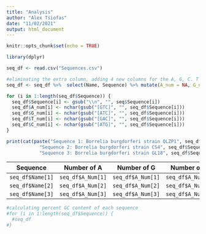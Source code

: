 ```yaml
---
title: "Analysis"
author: "Alex Tsiofas"
date: "11/02/2021"
output: html_document
---
```


```r
knitr::opts_chunk$set(echo = TRUE)

library(dplyr)
```

```r
seq_df <- read.csv("Sequences.csv")

#eliminating the extra column, adding 4 new columns for the A, G, C. T counts
seq_df <- seq_df %>%  select(Name, Sequence) %>% mutate(A_num = NA, G_num = NA, T_num = NA, C_num = NA, GC_content = NA)

for (i in 1:length(seq_df$Sequence)) {
  seq_df$Sequence[i] <- gsub("\\n", "", seq$Sequence[i])
  seq_df$A_num[i] <- nchar(gsub("[GTC]", "", seq_df$Sequence[i]))
  seq_df$G_num[i] <- nchar(gsub("[ATC]", "", seq_df$Sequence[i]))
  seq_df$T_num[i] <- nchar(gsub("[GAC]", "", seq_df$Sequence[i]))
  seq_df$C_num[i] <- nchar(gsub("[ATG]", "", seq_df$Sequence[i]))
}

print(cat(paste("Sequence 1: Borrelia burgdorferi strain QLZP1", seq_df$Sequence[1], 
            "Sequence 2: Borrelia burgdorferi strain CS4", seq_df$Sequence[2], 
            "Sequence 3: Borrelia burgdorferi strain GL18", seq_df$Sequence[3], sep = '\n')))
```
Sequence         | Number of A      | Number of G      | Number of T      | Number of C
-----------------|------------------|------------------|------------------|------------------
`seq_df$Name[1]` | `seq_df$A_Num[1]`| `seq_df$A_Num[1]`| `seq_df$A_Num[1]`| `seq_df$A_Num[1]`
`seq_df$Name[2]` | `seq_df$A_Num[2]`| `seq_df$A_Num[2]`| `seq_df$A_Num[2]`| `seq_df$A_Num[2]`
`seq_df$Name[3]` | `seq_df$A_Num[3]`| `seq_df$A_Num[3]`| `seq_df$A_Num[3]`| `seq_df$A_Num[3]`

```r
#calculating percent GC content of each sequence
#for (i in 1:length(seq_df$Sequence)) {
  #seq_df
#}
```

